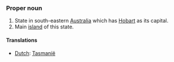 ===Proper noun===
#State in south-eastern [[Australia]] which has [[Hobart]] as its capital.
#Main [[island]] of this state.

====Translations====
*[[Dutch]]: [[Tasmanië]]